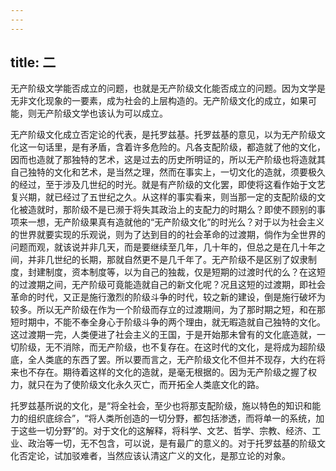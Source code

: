 ```yaml
---
---
---
```

title: 二
---



无产阶级文学能否成立的问题，也就是无产阶级文化能否成立的问题。因为文学是无非文化现象的一要素，成为社会的上层构造的。无产阶级文化的成立，如果可能，则无产阶级文学也该认为可以成立。

无产阶级文化成立否定论的代表，是托罗兹基。托罗兹基的意见，以为无产阶级文化这一句话里，是有矛盾，含着许多危险的。凡各支配阶级，都造就了他的文化，因而也造就了那独特的艺术，这是过去的历史所明证的，所以无产阶级也将造就其自己独特的文化和艺术，是当然之理，然而在事实上，一切文化的造就，须要极久的经过，至于涉及几世纪的时光。就是有产阶级的文化罢，即使将这看作始于文艺复兴期，就已经过了五世纪之久。从这样的事实看来，则当那一定的支配阶级的文化被造就时，那阶级不是已濒于将失其政治上的支配力的时期么？即使不顾别的事项来一想，无产阶级果真有造就他的“无产阶级文化”的时光么？对于以为社会主义的世界就要实现的乐观说，则为了达到目的的社会革命的过渡期，倘作为全世界的问题而观，就该说并非几天，而是要继续至几年，几十年的，但总之是在几十年之间，并非几世纪的长期，那就自然更不是几千年了。无产阶级不是区别了奴隶制度，封建制度，资本制度等，以为自己的独裁，仅是短期的过渡时代的么？在这短的过渡期之间，无产阶级可竟能造就自己的新文化呢？况且这短的过渡期，即社会革命的时代，又正是施行激烈的阶级斗争的时代，较之新的建设，倒是施行破坏为较多。所以无产阶级在作为一个阶级而存立的过渡期间，为了那时期之短，和在那短时期中，不能不奉全身心于阶级斗争的两个理由，就无暇造就自己独特的文化。这过渡期一完，人类便进了社会主义的王国，于是开始那未曾有的文化底造就，一切阶级，无不消除，而无产阶级，也不复存在。在这时代的文化，是将成为超阶级底，全人类底的东西了罢。所以要而言之，无产阶级文化不但并不现存，大约在将来也不存在。期待着这样的文化的造就，是毫无根据的。因为无产阶级之握了权力，就只在为了使阶级文化永久灭亡，而开拓全人类底文化的路。

托罗兹基所说的文化，是“将全社会，至少也将那支配阶级，施以特色的知识和能力的组织底综合”，“将人类所创造的一切分野，都包括渗透，而将单一的系统，加于这些一切分野”的。对于文化的这解释，将科学、文艺、哲学、宗教、经济、工业、政治等一切，无不包含，可以说，是有最广的意义的。对于托罗兹基的阶级文化否定论，试加驳难者，当然应该认清这广义的文化，是那立论的对象。